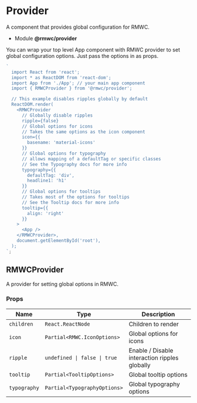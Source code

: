 # Provider

A component that provides global configuration for RMWC.

- Module **@rmwc/provider**

You can wrap your top level App component with RMWC provider to set global configuration options. Just pass the options in as props.

```jsx
`
  import React from 'react';
  import * as ReactDOM from 'react-dom';
  import App from './App'; // your main app component
  import { RMWCProvider } from '@rmwc/provider';

  // This example disables ripples globally by default
  ReactDOM.render(
    <RMWCProvider
      // Globally disable ripples
      ripple={false}
      // Global options for icons
      // Takes the same options as the icon component
      icon={{
        basename: 'material-icons'
      }}
      // Global options for typography
      // allows mapping of a defaultTag or specific classes
      // See the Typography docs for more info
      typography={{
        defaultTag: 'div',
        headline1: 'h1'
      }}
      // Global options for tooltips
      // Takes most of the options for tooltips
      // See the Tooltip docs for more info
      tooltip={{
        align: 'right'
      }}
    >
      <App />
    </RMWCProvider>,
    document.getElementById('root'),
  );
`;
```

## RMWCProvider

A provider for setting global options in RMWC.

### Props

| Name         | Type                         | Description                                   |
| ------------ | ---------------------------- | --------------------------------------------- |
| `children`   | `React.ReactNode`            | Children to render                            |
| `icon`       | `Partial<RMWC.IconOptions>`  | Global options for icons                      |
| `ripple`     | `undefined \| false \| true` | Enable / Disable interaction ripples globally |
| `tooltip`    | `Partial<TooltipOptions>`    | Global tooltip options                        |
| `typography` | `Partial<TypographyOptions>` | Global typography options                     |
